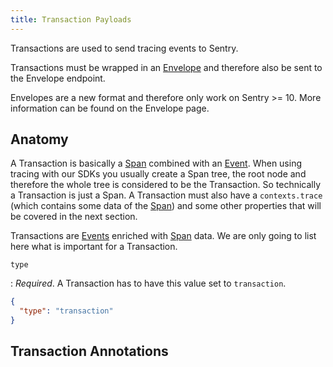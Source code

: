 ```yaml
---
title: Transaction Payloads
---
```


Transactions are used to send tracing events to Sentry.

Transactions must be wrapped in an [Envelope](/sdk/protocol/envelopes/) and therefore also be sent to the Envelope endpoint.

<Alert title="Note on backwards compatibility" level="info">
  Envelopes are a new format and therefore only work on Sentry >= 10. More
  information can be found on the <Link to="/sdk/protocol/envelopes/">Envelope</Link> page.
</Alert>

## Anatomy

A Transaction is basically a [Span](/sdk/protocol/event-payloads/span/) combined with an [Event](/sdk/protocol/event-payloads/). When using
tracing with our SDKs you usually create a Span tree, the root node and therefore the whole tree is considered to be the Transaction.
So technically a Transaction is just a Span. A Transaction must also have a `contexts.trace` (which contains some data of the [Span](/sdk/protocol/event-payloads/span/)) and some other
properties that will be covered in the next section.

Transactions are [Events](/sdk/protocol/event-payloads/) enriched with [Span](/sdk/protocol/event-payloads/span/) data.
We are only going to list here what is important for a Transaction.

`type`

: _Required_. A Transaction has to have this value set to `transaction`.

  ```json
  {
    "type": "transaction"
  }
  ```






## Transaction Annotations

